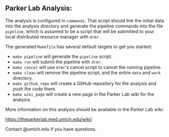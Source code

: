 == Parker Lab Analysis: {{ANALYSIS_NAME}} ==

The analysis is configured in <code>commands</code>. That script
should link the initial data into the analysis directory and generate
the pipeline commands into the file <code>pipeline</code>, which is
assumed to be a script that will be submitted to your local
distributed resource manager with <code>drmr</code>.

The generated <code>Makefile</code> has several default targets to get
you started:

* <code>make pipeline</code> will generate the <code>pipeline</code> script.
* <code>make run</code> will submit the pipeline with <code>drmr</code>.
* <code>make cancel</code> will use <code>drmr</code>'s cancel script to cancel the running pipeline.
* <code>make clean</code> will remove the pipeline script, and the entire <code>data</code> and <code>work</code> directory.
* <code>make github_repo</code> will create a GitHub repository for the analysis and push the code there.
* <code>make wiki_page</code> will create a new page in the Parker Lab wiki for the analysis.

More information on this analysis should be available in the Parker Lab wiki:

https://theparkerlab.med.umich.edu/wiki/{{ANALYSIS_WIKINAME}}

Contact {{AUTHOR}}@umich.edu if you have questions.
